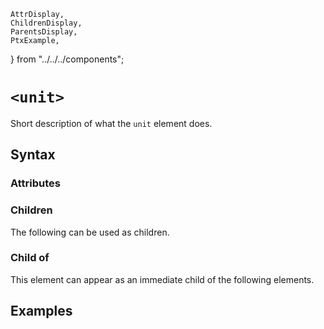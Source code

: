     AttrDisplay,
    ChildrenDisplay,
    ParentsDisplay,
    PtxExample,
} from "../../../components";

# `<unit>`

Short description of what the `unit` element does.

## Syntax

### Attributes

<AttrDisplay name="unit" />

### Children

The following can be used as children.

<ChildrenDisplay name="unit" />

### Child of

This element can appear as an immediate child of the following elements.

<ParentsDisplay name="unit" />

## Examples

    